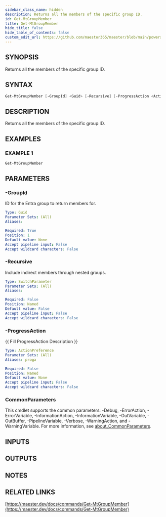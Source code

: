 ```yaml
---
sidebar_class_name: hidden
description: Returns all the members of the specific group ID.
id: Get-MtGroupMember
title: Get-MtGroupMember
hide_title: false
hide_table_of_contents: false
custom_edit_url: https://github.com/maester365/maester/blob/main/powershell/public/Get-MtGroupMember.ps1
---
```


## SYNOPSIS

Returns all the members of the specific group ID.

## SYNTAX

```powershell
Get-MtGroupMember [-GroupId] <Guid> [-Recursive] [-ProgressAction <ActionPreference>] [<CommonParameters>]
```

## DESCRIPTION

Returns all the members of the specific group ID.

## EXAMPLES

### EXAMPLE 1

```powershell
Get-MtGroupMember
```

## PARAMETERS

### -GroupId

ID for the Entra group to return members for.

```yaml
Type: Guid
Parameter Sets: (All)
Aliases:

Required: True
Position: 1
Default value: None
Accept pipeline input: False
Accept wildcard characters: False
```

### -Recursive

Include indirect members through nested groups.

```yaml
Type: SwitchParameter
Parameter Sets: (All)
Aliases:

Required: False
Position: Named
Default value: False
Accept pipeline input: False
Accept wildcard characters: False
```

### -ProgressAction

\{\{ Fill ProgressAction Description \}\}

```yaml
Type: ActionPreference
Parameter Sets: (All)
Aliases: proga

Required: False
Position: Named
Default value: None
Accept pipeline input: False
Accept wildcard characters: False
```

### CommonParameters

This cmdlet supports the common parameters: -Debug, -ErrorAction, -ErrorVariable, -InformationAction, -InformationVariable, -OutVariable, -OutBuffer, -PipelineVariable, -Verbose, -WarningAction, and -WarningVariable. For more information, see [about_CommonParameters](http://go.microsoft.com/fwlink/?LinkID=113216).

## INPUTS

## OUTPUTS

## NOTES

## RELATED LINKS

[https://maester.dev/docs/commands/Get-MtGroupMember](https://maester.dev/docs/commands/Get-MtGroupMember)
